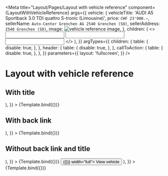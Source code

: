 

<Meta
  title="Layout/Pages/Layout with vehicle reference"
  component={LayoutWithVehicleReference}
  args={{
    vehicle: {
      vehicleTitle: 'AUDI A5 Sportback 3.0 TDI quattro S-tronic (Limousine)',
      price: `CHF 23'900.–`,
      sellerName: `Auto-Center Grenchen AG 2540 Grenchen (SO)`,
      sellerAddress: `2540 Grenchen (SO)`,
      image: <img src="/dummyImage.jpeg" alt="vehicle reference image" />,
    },
    children: (
      <>
        <FormControl id="name" label="Name">
          <Input name="name" size="lg" />
        </FormControl>
        <FormControl id="email" label="E-Mail address">
          <Input name="email" size="lg" />
        </FormControl>
        <FormControl id="phone" label="Phone number">
          <Input name="phone" size="lg" />
        </FormControl>
      </>
    ),
  }}
  argTypes={{
    children: {
      table: {
        disable: true,
      },
    },
    header: {
      table: {
        disable: true,
      },
    },
    callToAction: {
      table: {
        disable: true,
      },
    },
  }}
  parameters={{
    layout: 'fullscreen',
  }}
/>


# Layout with vehicle reference

## With title

<Canvas>
  <Story
    name="With title"
    args={{
      title: 'Nachricht an den Verkäufer',
      header: (
        <SimpleHeader
          title="I am a simple header!"
          url="https://www.autoscout24.ch/de"
        />
      ),
    }}
  >
    {Template.bind({})}
  </Story>
</Canvas>

<ArgsTable story="With title" />

## With back link

<Canvas>
  <Story
    name="With back link"
    args={{
      backLink: {
        text: 'Back',
        url: 'https://www.autoscout24.ch/de',
      },
      header: (
        <SimpleHeader
          title="I am a simple header!"
          url="https://www.autoscout24.ch/de"
        />
      ),
    }}
  >
    {Template.bind({})}
  </Story>
</Canvas>

<ArgsTable story="With back link" />

## Without back link and title

<Canvas>
  <Story
    name="Without back link and title"
    args={{
      header: (
        <SimpleHeader
          title="I am a simple header!"
          url="https://www.autoscout24.ch/de"
        />
      ),
    }}
  >
    {Template.bind({})}
  </Story>
</Canvas>

<Canvas>
  <Story
    name="Without header & with CTA"
    args={{
      title: 'Nachricht an den Verkäufer',
      callToAction: (
        <Box marginBottom="xl">
          <Button variant="secondary" onClick={() => ({})} width="full">
            View vehicle
          </Button>
        </Box>
      ),
    }}
  >
    {Template.bind({})}
  </Story>
</Canvas>

<ArgsTable story="Without back link and title" />
